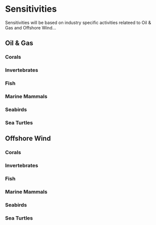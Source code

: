 # Sensitivities

Sensitivities will be based on industry specific activities relateed to Oil & Gas and Offshore Wind...

## Oil & Gas

### Corals

### Invertebrates

### Fish

### Marine Mammals

### Seabirds

### Sea Turtles

## Offshore Wind

### Corals

### Invertebrates

### Fish

### Marine Mammals

### Seabirds

### Sea Turtles
